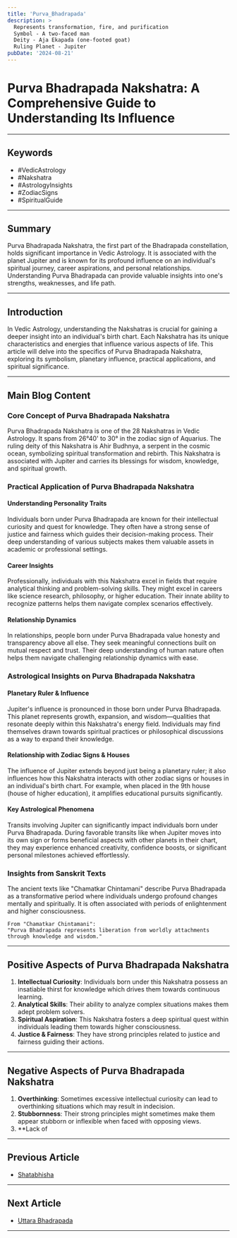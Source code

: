```yaml
---
title: 'Purva_Bhadrapada'
description: >
  Represents transformation, fire, and purification
  Symbol - A two-faced man
  Deity - Aja Ekapada (one-footed goat)
  Ruling Planet - Jupiter
pubDate: '2024-08-21'
---
```


# Purva Bhadrapada Nakshatra: A Comprehensive Guide to Understanding Its Influence

---

## Keywords
- #VedicAstrology
- #Nakshatra
- #AstrologyInsights
- #ZodiacSigns
- #SpiritualGuide

---

## Summary
Purva Bhadrapada Nakshatra, the first part of the Bhadrapada constellation, holds significant importance in Vedic Astrology. It is associated with the planet Jupiter and is known for its profound influence on an individual's spiritual journey, career aspirations, and personal relationships. Understanding Purva Bhadrapada can provide valuable insights into one's strengths, weaknesses, and life path.

---

## Introduction
In Vedic Astrology, understanding the Nakshatras is crucial for gaining a deeper insight into an individual's birth chart. Each Nakshatra has its unique characteristics and energies that influence various aspects of life. This article will delve into the specifics of Purva Bhadrapada Nakshatra, exploring its symbolism, planetary influence, practical applications, and spiritual significance.

---

## Main Blog Content

### Core Concept of Purva Bhadrapada Nakshatra
Purva Bhadrapada Nakshatra is one of the 28 Nakshatras in Vedic Astrology. It spans from 26°40' to 30° in the zodiac sign of Aquarius. The ruling deity of this Nakshatra is Ahir Budhnya, a serpent in the cosmic ocean, symbolizing spiritual transformation and rebirth. This Nakshatra is associated with Jupiter and carries its blessings for wisdom, knowledge, and spiritual growth.

### Practical Application of Purva Bhadrapada Nakshatra
#### Understanding Personality Traits
Individuals born under Purva Bhadrapada are known for their intellectual curiosity and quest for knowledge. They often have a strong sense of justice and fairness which guides their decision-making process. Their deep understanding of various subjects makes them valuable assets in academic or professional settings.

#### Career Insights
Professionally, individuals with this Nakshatra excel in fields that require analytical thinking and problem-solving skills. They might excel in careers like science research, philosophy, or higher education. Their innate ability to recognize patterns helps them navigate complex scenarios effectively.

#### Relationship Dynamics
In relationships, people born under Purva Bhadrapada value honesty and transparency above all else. They seek meaningful connections built on mutual respect and trust. Their deep understanding of human nature often helps them navigate challenging relationship dynamics with ease.

### Astrological Insights on Purva Bhadrapada Nakshatra
#### Planetary Ruler & Influence
Jupiter's influence is pronounced in those born under Purva Bhadrapada. This planet represents growth, expansion, and wisdom—qualities that resonate deeply within this Nakshatra's energy field. Individuals may find themselves drawn towards spiritual practices or philosophical discussions as a way to expand their knowledge.

#### Relationship with Zodiac Signs & Houses
The influence of Jupiter extends beyond just being a planetary ruler; it also influences how this Nakshatra interacts with other zodiac signs or houses in an individual's birth chart. For example, when placed in the 9th house (house of higher education), it amplifies educational pursuits significantly.

#### Key Astrological Phenomena
Transits involving Jupiter can significantly impact individuals born under Purva Bhadrapada. During favorable transits like when Jupiter moves into its own sign or forms beneficial aspects with other planets in their chart, they may experience enhanced creativity, confidence boosts, or significant personal milestones achieved effortlessly.

### Insights from Sanskrit Texts
The ancient texts like "Chamatkar Chintamani" describe Purva Bhadrapada as a transformative period where individuals undergo profound changes mentally and spiritually. It is often associated with periods of enlightenment and higher consciousness.

```plaintext
From "Chamatkar Chintamani":
"Purva Bhadrapada represents liberation from worldly attachments through knowledge and wisdom."
```

---

## Positive Aspects of Purva Bhadrapada Nakshatra

1. **Intellectual Curiosity**: Individuals born under this Nakshatra possess an insatiable thirst for knowledge which drives them towards continuous learning.
2. **Analytical Skills**: Their ability to analyze complex situations makes them adept problem solvers.
3. **Spiritual Aspiration**: This Nakshatra fosters a deep spiritual quest within individuals leading them towards higher consciousness.
4. **Justice & Fairness**: They have strong principles related to justice and fairness guiding their actions.

---

## Negative Aspects of Purva Bhadrapada Nakshatra

1. **Overthinking**: Sometimes excessive intellectual curiosity can lead to overthinking situations which may result in indecision.
2. **Stubbornness**: Their strong principles might sometimes make them appear stubborn or inflexible when faced with opposing views.
3. **Lack of
---

## Previous Article
- [Shatabhisha](/blogs/05_nakshatra/0524_shatabhisha)

---

## Next Article
- [Uttara Bhadrapada](/blogs/05_nakshatra/0526_uttara_bhadrapada)

---
